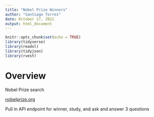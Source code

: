 ```yaml
---
title: "Nobel Prize Winners"
author: "Santiago Torres"
date: October 17, 2021
output: html_document
---
```


```r
knitr::opts_chunk$set(echo = TRUE)
library(tidyverse)
library(readxl)
library(tidyjson)
library(rvest)
```

# Overview

Nobel Prize search

[nobelprize.org](Nobel Website)

Pull in API endpoint for winner, study, and ask and answer 3 questions

```r

```

